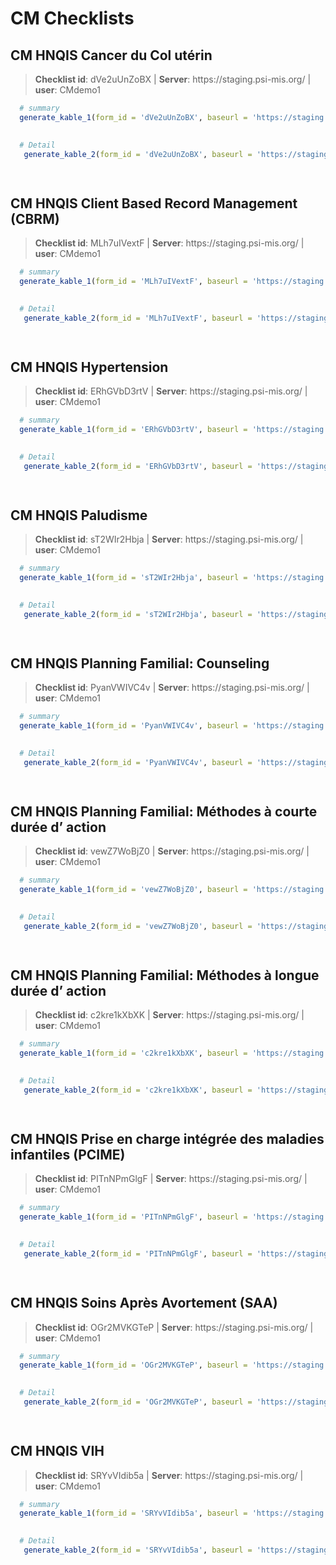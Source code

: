 # CM Checklists {#CM}


## CM HNQIS Cancer du Col utérin 

    
>__Checklist id__: dVe2uUnZoBX   | __Server__: https://staging.psi-mis.org/ | __user__: CMdemo1 


```r
  
  # summary
  generate_kable_1(form_id = 'dVe2uUnZoBX', baseurl = 'https://staging.psi-mis.org/')
  

  # Detail 
   generate_kable_2(form_id = 'dVe2uUnZoBX', baseurl = 'https://staging.psi-mis.org/', ignore_text = T, ignore_parent = T, ignore_real_or_simulated = T)

   
```

## CM HNQIS Client Based Record Management (CBRM) 

    
>__Checklist id__: MLh7uIVextF   | __Server__: https://staging.psi-mis.org/ | __user__: CMdemo1 


```r
  
  # summary
  generate_kable_1(form_id = 'MLh7uIVextF', baseurl = 'https://staging.psi-mis.org/')
  

  # Detail 
   generate_kable_2(form_id = 'MLh7uIVextF', baseurl = 'https://staging.psi-mis.org/', ignore_text = T, ignore_parent = T, ignore_real_or_simulated = T)

   
```

## CM HNQIS Hypertension 

    
>__Checklist id__: ERhGVbD3rtV   | __Server__: https://staging.psi-mis.org/ | __user__: CMdemo1 


```r
  
  # summary
  generate_kable_1(form_id = 'ERhGVbD3rtV', baseurl = 'https://staging.psi-mis.org/')
  

  # Detail 
   generate_kable_2(form_id = 'ERhGVbD3rtV', baseurl = 'https://staging.psi-mis.org/', ignore_text = T, ignore_parent = T, ignore_real_or_simulated = T)

   
```

## CM HNQIS Paludisme 

    
>__Checklist id__: sT2WIr2Hbja   | __Server__: https://staging.psi-mis.org/ | __user__: CMdemo1 


```r
  
  # summary
  generate_kable_1(form_id = 'sT2WIr2Hbja', baseurl = 'https://staging.psi-mis.org/')
  

  # Detail 
   generate_kable_2(form_id = 'sT2WIr2Hbja', baseurl = 'https://staging.psi-mis.org/', ignore_text = T, ignore_parent = T, ignore_real_or_simulated = T)

   
```

## CM HNQIS Planning Familial: Counseling 

    
>__Checklist id__: PyanVWIVC4v   | __Server__: https://staging.psi-mis.org/ | __user__: CMdemo1 


```r
  
  # summary
  generate_kable_1(form_id = 'PyanVWIVC4v', baseurl = 'https://staging.psi-mis.org/')
  

  # Detail 
   generate_kable_2(form_id = 'PyanVWIVC4v', baseurl = 'https://staging.psi-mis.org/', ignore_text = T, ignore_parent = T, ignore_real_or_simulated = T)

   
```

## CM HNQIS Planning Familial: Méthodes à courte durée d' action 

    
>__Checklist id__: vewZ7WoBjZ0   | __Server__: https://staging.psi-mis.org/ | __user__: CMdemo1 


```r
  
  # summary
  generate_kable_1(form_id = 'vewZ7WoBjZ0', baseurl = 'https://staging.psi-mis.org/')
  

  # Detail 
   generate_kable_2(form_id = 'vewZ7WoBjZ0', baseurl = 'https://staging.psi-mis.org/', ignore_text = T, ignore_parent = T, ignore_real_or_simulated = T)

   
```

## CM HNQIS Planning Familial: Méthodes à longue durée d' action 

    
>__Checklist id__: c2kre1kXbXK   | __Server__: https://staging.psi-mis.org/ | __user__: CMdemo1 


```r
  
  # summary
  generate_kable_1(form_id = 'c2kre1kXbXK', baseurl = 'https://staging.psi-mis.org/')
  

  # Detail 
   generate_kable_2(form_id = 'c2kre1kXbXK', baseurl = 'https://staging.psi-mis.org/', ignore_text = T, ignore_parent = T, ignore_real_or_simulated = T)

   
```

## CM HNQIS Prise en charge intégrée des maladies infantiles (PCIME) 

    
>__Checklist id__: PITnNPmGlgF   | __Server__: https://staging.psi-mis.org/ | __user__: CMdemo1 


```r
  
  # summary
  generate_kable_1(form_id = 'PITnNPmGlgF', baseurl = 'https://staging.psi-mis.org/')
  

  # Detail 
   generate_kable_2(form_id = 'PITnNPmGlgF', baseurl = 'https://staging.psi-mis.org/', ignore_text = T, ignore_parent = T, ignore_real_or_simulated = T)

   
```

## CM HNQIS Soins Après Avortement (SAA) 

    
>__Checklist id__: OGr2MVKGTeP   | __Server__: https://staging.psi-mis.org/ | __user__: CMdemo1 


```r
  
  # summary
  generate_kable_1(form_id = 'OGr2MVKGTeP', baseurl = 'https://staging.psi-mis.org/')
  

  # Detail 
   generate_kable_2(form_id = 'OGr2MVKGTeP', baseurl = 'https://staging.psi-mis.org/', ignore_text = T, ignore_parent = T, ignore_real_or_simulated = T)

   
```

## CM HNQIS VIH 

    
>__Checklist id__: SRYvVIdib5a   | __Server__: https://staging.psi-mis.org/ | __user__: CMdemo1 


```r
  
  # summary
  generate_kable_1(form_id = 'SRYvVIdib5a', baseurl = 'https://staging.psi-mis.org/')
  

  # Detail 
   generate_kable_2(form_id = 'SRYvVIdib5a', baseurl = 'https://staging.psi-mis.org/', ignore_text = T, ignore_parent = T, ignore_real_or_simulated = T)

   
```
